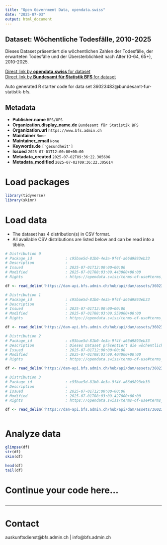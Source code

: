```yaml
---
title: "Open Government Data, opendata.swiss"
date: "2025-07-03"
output: html_document
---
```


## Dataset: Wöchentliche Todesfälle, 2010-2025

Dieses Dataset präsentiert die wöchentlichen Zahlen der Todesfälle, der erwarteten Todesfälle und der Übersterblichkeit nach Alter (0-64, 65+), 2010-2025.

[Direct link by **opendata.swiss** for dataset](https://opendata.swiss/de/dataset/wochentliche-todesfalle-2010-2025)<br>
[Direct link by **Bundesamt für Statistik BFS** for dataset](https://www.bfs.admin.ch/asset/de/ts-d-14.03.04.03-wr)

Auto generated R starter code for data set 36023483@bundesamt-fur-statistik-bfs.

## Metadata

- **Publisher.name** `BFS/OFS`
- **Organization.display_name.de** `Bundesamt für Statistik BFS`
- **Organization.url** `https://www.bfs.admin.ch`
- **Maintainer** `None`
- **Maintainer_email** `None`
- **Keywords.de** `['gesundheit']`
- **Issued** `2025-07-01T12:00:00+00:00`
- **Metadata_created** `2025-07-02T09:36:22.305606`
- **Metadata_modified** `2025-07-02T09:36:22.305614`


# Load packages

```r

library(tidyverse)
library(skimr)

```

# Load data

-   The dataset has 4 distribution(s) in CSV format.
-   All available CSV distributions are listed below and can be read into a tibble.

```r

# Distribution 0
# Package_id               : c95bae5d-81b0-4e3a-9f4f-a66d9893eb33
# Description              : 
# Issued                   : 2025-07-01T12:00:00+00:00
# Modified                 : 2025-07-01T08:03:09.443000+00:00
# Rights                   : https://opendata.swiss/terms-of-use#terms_by_ask

df <- read_delim('https://dam-api.bfs.admin.ch/hub/api/dam/assets/36023508/master')

# Distribution 1
# Package_id               : c95bae5d-81b0-4e3a-9f4f-a66d9893eb33
# Description              : 
# Issued                   : 2025-07-01T12:00:00+00:00
# Modified                 : 2025-07-01T08:03:09.559000+00:00
# Rights                   : https://opendata.swiss/terms-of-use#terms_by_ask

df <- read_delim('https://dam-api.bfs.admin.ch/hub/api/dam/assets/36023497/master')

# Distribution 2
# Package_id               : c95bae5d-81b0-4e3a-9f4f-a66d9893eb33
# Description              : Dieses Dataset präsentiert die wöchentlichen Zahlen der Todesfälle, der erwarteten Todesfälle und der Übersterblichkeit nach Alter (0-64, 65+), 2010-2025.
# Issued                   : 2025-07-01T12:00:00+00:00
# Modified                 : 2025-07-01T08:03:09.404000+00:00
# Rights                   : https://opendata.swiss/terms-of-use#terms_by_ask

df <- read_delim('https://dam-api.bfs.admin.ch/hub/api/dam/assets/36023513/master')

# Distribution 3
# Package_id               : c95bae5d-81b0-4e3a-9f4f-a66d9893eb33
# Description              : 
# Issued                   : 2025-07-01T12:00:00+00:00
# Modified                 : 2025-07-01T08:03:09.427000+00:00
# Rights                   : https://opendata.swiss/terms-of-use#terms_by_ask

df <- read_delim('https://dam-api.bfs.admin.ch/hub/api/dam/assets/36023503/master')



```

# Analyze data

```r

glimpse(df)
str(df)
skim(df)

head(df)
tail(df)

```

# Continue your code here...

```r

```

------------------------------------------------------------------------

# Contact

auskunftsdienst@bfs.admin.ch | info@bfs.admin.ch
